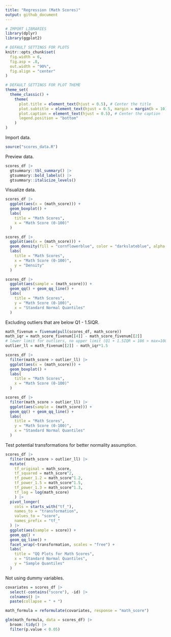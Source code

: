 ```yaml
---
title: "Regression (Math Scores)"
output: github_document
---
```


```r
# IMPORT LIBRARIES
library(dplyr)
library(ggplot2)

# DEFAULT SETTINGS FOR PLOTS
knitr::opts_chunk$set(
  fig.width = 6,
  fig.asp = .8,
  out.width = "90%",
  fig.align = "center"
)

# DEFAULT SETTINGS FOR PLOT THEME
theme_set(
  theme_classic() +
    theme(
      plot.title = element_text(hjust = 0.5), # Center the title
      plot.subtitle = element_text(hjust = 0.5, margin = margin(b = 10)), # Center the subtitle
      plot.caption = element_text(hjust = 0.5), # Center the caption
      legend.position = "bottom"
    )
)
```

Import data.
```r
source("scores_data.R")
```

Preview data.
```r
scores_df |> 
  gtsummary::tbl_summary() |> 
  gtsummary::bold_labels() |> 
  gtsummary::italicize_levels()
```

Visualize data.
```r
scores_df |> 
  ggplot(aes(x = (math_score))) +
  geom_boxplot() +
  labs(
    title = "Math Scores",
    x = "Math Score (0-100)"
  )

scores_df |> 
  ggplot(aes(x = (math_score))) +
  geom_density(fill = "cornflowerblue", color = "darkslateblue", alpha = 0.5) +
  labs(
    title = "Math Scores",
    x = "Math Score (0-100)",
    y = "Density"
  )

scores_df |> 
  ggplot(aes(sample = (math_score))) +
  geom_qq() + geom_qq_line() +
  labs(
    title = "Math Scores",
    y = "Math Score (0-100)",
    x = "Standard Normal Quantiles"
  )
```

Excluding outliers that are below Q1 - 1.5IQR.
```r
math_fivenum = fivenum(pull(scores_df, math_score))
math_iqr = math_score_fivenum[[4]] - math_score_fivenum[[2]]
# lower limit for outliers, no upper limit (Q1 + 1.5IQR = 106 > max=100)
outlier_ll = math_fivenum[[2]] - math_iqr*1.5

scores_df |> 
  filter(math_score > outlier_ll) |> 
  ggplot(aes(x = (math_score))) +
  geom_boxplot() +
  labs(
    title = "Math Scores",
    x = "Math Score (0-100)"
  )

scores_df |> 
  filter(math_score > outlier_ll) |> 
  ggplot(aes(sample = (math_score))) +
  geom_qq() + geom_qq_line() +
  labs(
    title = "Math Scores",
    y = "Math Score (0-100)",
    x = "Standard Normal Quantiles"
  )
```

Test potential transformations for better normality assumption.
```r
scores_df |> 
  filter(math_score > outlier_ll) |> 
  mutate(
    tf_original = math_score,
    tf_squared = math_score^2,
    tf_power_1.2 = math_score^1.2,
    tf_power_1.5 = math_score^1.5,
    tf_power_1.3 = math_score^1.3,
    tf_log = log(math_score)
    ) |> 
  pivot_longer(
    cols = starts_with("tf_"),
    names_to = "transformation",
    values_to = "score",
    names_prefix = "tf_"
  ) |> 
  ggplot(aes(sample = score)) +
  geom_qq() +
  geom_qq_line() +
  facet_wrap(~transformation, scales = "free") +
  labs(
    title = "QQ Plots for Math Scores",
    x = "Standard Normal Quantiles",
    y = "Sample Quantiles"
  )
```


Not using dummy variables.
```r
covariates = scores_df |> 
  select(-contains("score"), -id) |> 
  colnames() |> 
  paste(collapse = " + ")

math_formula = reformulate(covariates, response = "math_score")

glm(math_formula, data = scores_df) |> 
  broom::tidy() |>
  filter(p.value < 0.05)
```